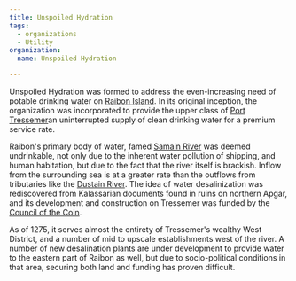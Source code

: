 ```yaml
---
title: Unspoiled Hydration
tags:
  - organizations
  - Utility
organization:
  name: Unspoiled Hydration

---
```


Unspoiled Hydration was formed to address the even-increasing need of potable
drinking water on [Raibon Island](/locations/raibon-island/). In its
original inception, the organization was incorporated to provide the upper class
of [Port Tressemer](/locations/port-tressemer/)an uninterrupted supply of
clean drinking water for a premium service rate.

Raibon's primary body of water, famed
[Samain River](/locations/samain-river/) was deemed undrinkable, not only
due to the inherent water pollution of shipping, and human habitation, but due
to the fact that the river itself is brackish. Inflow from the surrounding sea
is at a greater rate than the outflows from tributaries like the
[Dustain River](/locations/dustain-river/). The idea of water
desalinization was rediscovered from Kalassarian documents found in ruins on
northern Apgar, and its development and construction on Tressemer was funded by
the [Council of the Coin](/organizations/council-of-the-coin).

As of 1275, it serves almost the entirety of Tressemer's wealthy West District,
and a number of mid to upscale establishments west of the river. A number of new
desalination plants are under development to provide water to the eastern part
of Raibon as well, but due to socio-political conditions in that area, securing
both land and funding has proven difficult.
